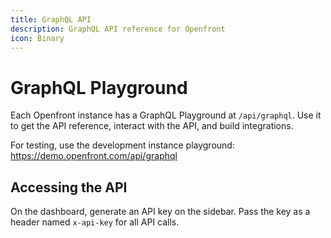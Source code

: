 ```yaml
---
title: GraphQL API
description: GraphQL API reference for Openfront
icon: Binary
---
```


# GraphQL Playground

Each Openfront instance has a GraphQL Playground at `/api/graphql`. Use it to get the API reference, interact with the API, and build integrations.

For testing, use the development instance playground: https://demo.openfront.com/api/graphql

## Accessing the API

On the dashboard, generate an API key on the sidebar. Pass the key as a header named `x-api-key` for all API calls.